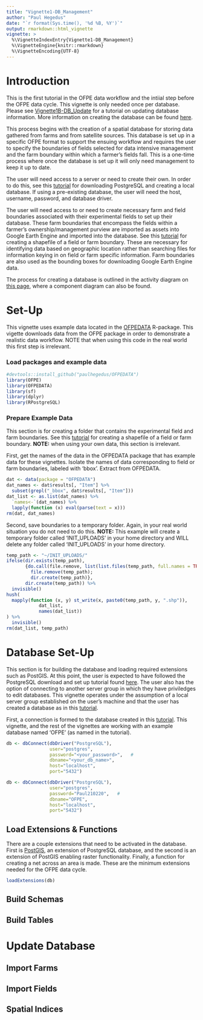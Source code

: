 ```yaml
---
title: "Vignette1-DB_Management"
author: "Paul Hegedus"
date: "`r format(Sys.time(), '%d %B, %Y')`"
output: rmarkdown::html_vignette
vignette: >
  %\VignetteIndexEntry{Vignette1-DB_Management}
  %\VignetteEngine{knitr::rmarkdown}
  %\VignetteEncoding{UTF-8}
---
```

# Introduction
This is the first tutorial in the OFPE data workflow and the intiial step before the OFPE data cycle. This vignette is only needed once per database. Please see [Vignette1B-DB_Update]() for a tutorial on updating database information. More information on creating the database can be found [here](https://paulhegedus.github.io/OFPE-Website/db_creation.html).

This process begins with the creation of a spatial database for storing data gathered from farms and from satellite sources. This database is set up in  a specific OFPE format to support the ensuing workflow and requires the user to specify the boundaries of fields selected for data intensive management and the farm boundary within which a farmer's fields fall. This is a one-time process where once the database is set up it will only need management to keep it up to date.

The user will need access to a server or need to create their own. In order to do this, see this [tutorial](https://paulhegedus.github.io/OFPE-Website/postgres_setup.html) for downloading PostgreSQL and creating a local database. If using a pre-existing database, the user will need the host, username, password, and database driver. 

The user will need access to or need to create necessary farm and field boundaries associated with their experimental fields to set up their database. These farm boundaries that encompass the fields within a farmer's ownership/management purview are imported as assets into Google Earth Engine and imported into the database. See this [tutorial](https://paulhegedus.github.io/OFPE-Website/create_shp_qgis.html) for creating a shapefile of a field or farm boundary. These are necessary for identifying data based on geographic location rather than searching files for information keying in on field or farm specific information. Farm boundaries are also used as the bounding boxes for downloading Google Earth Engine data.

The process for creating a database is outlined in the activity diagram on [this page](https://paulhegedus.github.io/OFPE-Website/db_creation.html), where a component diagram can also be found.

# Set-Up
This vignette uses example data located in the [OFPEDATA](https://github.com/paulhegedus/OFPEDATA.git) R-package. This vigette downloads data from the OFPE package in order to demonstrate a realistic data workflow. NOTE that when using this code in the real world this first step is irrelevant.

### Load packages and example data

```r
#devtools::install_github("paulhegedus/OFPEDATA")
library(OFPE)
library(OFPEDATA)
library(sf)
library(dplyr)
library(RPostgreSQL)
```

### Prepare Example Data
This section is for creating a folder that contains the experimental field and farm boundaries. See this [tutorial](https://paulhegedus.github.io/OFPE-Website/create_shp_qgis.html) for creating a shapefile of a field or farm boundary. **NOTE:** when using your own data, this section is irrelevant. 

First, get the names of the data in the OFPEDATA package that has example data for these vignettes. Isolate the names of data corresponding to field or farm boundaries, labeled with 'bbox'. Extract from OFPEDATA.
```r
dat <- data(package = "OFPEDATA")
dat_names <- dat$results[, "Item"] %>%
  subset(grepl("_bbox", dat$results[, "Item"]))
dat_list <- as.list(dat_names) %>%
  `names<-`(dat_names) %>% 
  lapply(function (x) eval(parse(text = x)))
rm(dat, dat_names) 
```

Second, save boundaries to a temporary folder. Again, in your real world situation you do not need to do this. **NOTE:** This example will create a temporary folder called 'INIT_UPLOADS' in your home directory and WILL delete any folder called 'INIT_UPLOADS' in your home directory.
```r
temp_path <- "~/INIT_UPLOADS/"
ifelse(dir.exists(temp_path), 
       {do.call(file.remove, list(list.files(temp_path, full.names = TRUE)));
         file.remove(temp_path);
         dir.create(temp_path)},
       dir.create(temp_path)) %>% 
  invisible()
hush(
  mapply(function (x, y) st_write(x, paste0(temp_path, y, ".shp")),
            dat_list, 
            names(dat_list))
) %>% 
  invisible()
rm(dat_list, temp_path)
```

# Database Set-Up
This section is for building the database and loading required extensions such as PostGIS. At this point, the user is expected to have followed the PostgreSQL download and set up tutorial found [here](https://paulhegedus.github.io/OFPE-Website/postgres_setup.html). The user also has the option of connecting to another server group in which they have priviledges to edit databases. This vignette operates under the assumption of a local server group established on the user's machine and that the user has created a database as in this [tutorial](https://paulhegedus.github.io/OFPE-Website/postgres_setup.html). 

First, a connection is formed to the database created in this [tutorial](https://paulhegedus.github.io/OFPE-Website/postgres_setup.html). This vignette, and the rest of the vignettes are working with an example database named 'OFPE' (as named in the tutorial).

```r
db <- dbConnect(dbDriver("PostgreSQL"), 
                user="postgres",
                password="<your_password>",   #
                dbname="<your_db_name>", 
                host="localhost",
                port="5432") 
```

```r
db <- dbConnect(dbDriver("PostgreSQL"), 
                user="postgres",
                password="Paul210220",   #
                dbname="OFPE", 
                host="localhost",
                port="5432") 
```

## Load Extensions & Functions
There are a couple extensions that need to be activated in the database. First is [PostGIS](https://postgis.net), an extension of PostgreSQL database, and the second is an extension of PostGIS enabling raster functionality. Finally, a function for creating a net across an area is made. These are the minimum extensions needed for the OFPE data cycle.

```r
loadExtensions(db)
```

## Build Schemas
## Build Tables


# Update Database
## Import Farms
## Import Fields
## Spatial Indices







